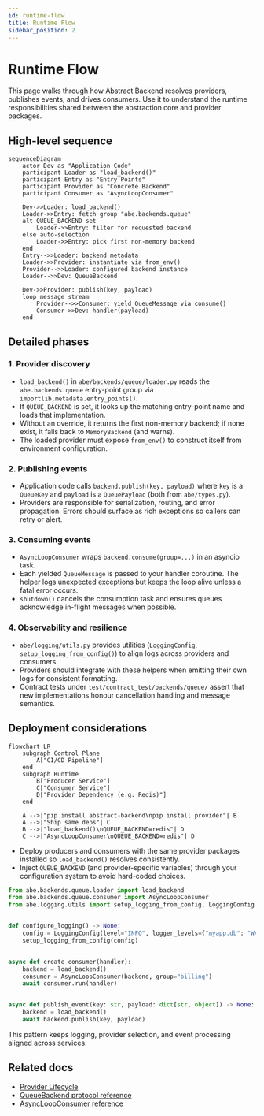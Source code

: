 ```yaml
---
id: runtime-flow
title: Runtime Flow
sidebar_position: 2
---
```


# Runtime Flow

This page walks through how Abstract Backend resolves providers, publishes events, and drives consumers. Use it to understand the runtime responsibilities shared between the abstraction core and provider packages.

## High-level sequence

```mermaid
sequenceDiagram
    actor Dev as "Application Code"
    participant Loader as "load_backend()"
    participant Entry as "Entry Points"
    participant Provider as "Concrete Backend"
    participant Consumer as "AsyncLoopConsumer"

    Dev->>Loader: load_backend()
    Loader->>Entry: fetch group "abe.backends.queue"
    alt QUEUE_BACKEND set
        Loader->>Entry: filter for requested backend
    else auto-selection
        Loader->>Entry: pick first non-memory backend
    end
    Entry-->>Loader: backend metadata
    Loader->>Provider: instantiate via from_env()
    Provider-->>Loader: configured backend instance
    Loader-->>Dev: QueueBackend

    Dev->>Provider: publish(key, payload)
    loop message stream
        Provider-->>Consumer: yield QueueMessage via consume()
        Consumer->>Dev: handler(payload)
    end
```

## Detailed phases

### 1. Provider discovery

- `load_backend()` in `abe/backends/queue/loader.py` reads the `abe.backends.queue` entry-point group via `importlib.metadata.entry_points()`.
- If `QUEUE_BACKEND` is set, it looks up the matching entry-point name and loads that implementation.
- Without an override, it returns the first non-memory backend; if none exist, it falls back to `MemoryBackend` (and warns).
- The loaded provider must expose `from_env()` to construct itself from environment configuration.

### 2. Publishing events

- Application code calls `backend.publish(key, payload)` where `key` is a `QueueKey` and `payload` is a `QueuePayload` (both from `abe/types.py`).
- Providers are responsible for serialization, routing, and error propagation. Errors should surface as rich exceptions so callers can retry or alert.

### 3. Consuming events

- `AsyncLoopConsumer` wraps `backend.consume(group=...)` in an asyncio task.
- Each yielded `QueueMessage` is passed to your handler coroutine. The helper logs unexpected exceptions but keeps the loop alive unless a fatal error occurs.
- `shutdown()` cancels the consumption task and ensures queues acknowledge in-flight messages when possible.

### 4. Observability and resilience

- `abe/logging/utils.py` provides utilities (`LoggingConfig`, `setup_logging_from_config()`) to align logs across providers and consumers.
- Providers should integrate with these helpers when emitting their own logs for consistent formatting.
- Contract tests under `test/contract_test/backends/queue/` assert that new implementations honour cancellation handling and message semantics.
## Deployment considerations

```mermaid
flowchart LR
    subgraph Control Plane
        A["CI/CD Pipeline"]
    end
    subgraph Runtime
        B["Producer Service"]
        C["Consumer Service"]
        D["Provider Dependency (e.g. Redis)"]
    end

    A -->|"pip install abstract-backend\npip install provider"| B
    A -->|"Ship same deps"| C
    B -->|"load_backend()\nQUEUE_BACKEND=redis"| D
    C -->|"AsyncLoopConsumer\nQUEUE_BACKEND=redis"| D
```
- Deploy producers and consumers with the same provider packages installed so `load_backend()` resolves consistently.
- Inject `QUEUE_BACKEND` (and provider-specific variables) through your configuration system to avoid hard-coded choices.

```python title="app/bootstrap.py"
from abe.backends.queue.loader import load_backend
from abe.backends.queue.consumer import AsyncLoopConsumer
from abe.logging.utils import setup_logging_from_config, LoggingConfig


def configure_logging() -> None:
    config = LoggingConfig(level="INFO", logger_levels={"myapp.db": "WARNING"})
    setup_logging_from_config(config)


async def create_consumer(handler):
    backend = load_backend()
    consumer = AsyncLoopConsumer(backend, group="billing")
    await consumer.run(handler)


async def publish_event(key: str, payload: dict[str, object]) -> None:
    backend = load_backend()
    await backend.publish(key, payload)
```

This pattern keeps logging, provider selection, and event processing aligned across services.


## Related docs

- [Provider Lifecycle](./provider-lifecycle.mdx)
- [QueueBackend protocol reference](../../document/api-references/queue-backend.mdx)
- [AsyncLoopConsumer reference](../../document/api-references/event-consumer.mdx)

